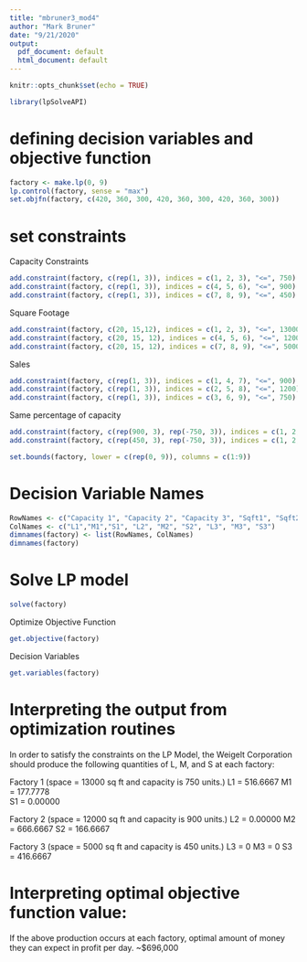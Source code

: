 ```yaml
---
title: "mbruner3_mod4"
author: "Mark Bruner"
date: "9/21/2020"
output:
  pdf_document: default
  html_document: default
---
```


```r
knitr::opts_chunk$set(echo = TRUE)
```

```r
library(lpSolveAPI)
```
# defining decision variables and objective function
```r
factory <- make.lp(0, 9)
lp.control(factory, sense = "max")
set.objfn(factory, c(420, 360, 300, 420, 360, 300, 420, 360, 300))
```
# set constraints
Capacity Constraints
```r
add.constraint(factory, c(rep(1, 3)), indices = c(1, 2, 3), "<=", 750)
add.constraint(factory, c(rep(1, 3)), indices = c(4, 5, 6), "<=", 900)
add.constraint(factory, c(rep(1, 3)), indices = c(7, 8, 9), "<=", 450)
```

Square Footage
```r
add.constraint(factory, c(20, 15,12), indices = c(1, 2, 3), "<=", 13000)
add.constraint(factory, c(20, 15, 12), indices = c(4, 5, 6), "<=", 12000)
add.constraint(factory, c(20, 15, 12), indices = c(7, 8, 9), "<=", 5000)
```

Sales
```r
add.constraint(factory, c(rep(1, 3)), indices = c(1, 4, 7), "<=", 900)
add.constraint(factory, c(rep(1, 3)), indices = c(2, 5, 8), "<=", 1200)
add.constraint(factory, c(rep(1, 3)), indices = c(3, 6, 9), "<=", 750)
```

Same percentage of capacity
```r
add.constraint(factory, c(rep(900, 3), rep(-750, 3)), indices = c(1, 2, 3, 4, 5, 6), "=", 0)
add.constraint(factory, c(rep(450, 3), rep(-750, 3)), indices = c(1, 2, 3, 7, 8, 9), "=", 0)

set.bounds(factory, lower = c(rep(0, 9)), columns = c(1:9))
```

# Decision Variable Names
```r
RowNames <- c("Capacity 1", "Capacity 2", "Capacity 3", "Sqft1", "Sqft2", "Sqft3", "Sales 1", "Sales 2", "Sales 3", "Same 1", "Same 2")
ColNames <- c("L1","M1","S1", "L2", "M2", "S2", "L3", "M3", "S3")
dimnames(factory) <- list(RowNames, ColNames)
dimnames(factory)
```

# Solve LP model
```r
solve(factory)
```
Optimize Objective Function
```r
get.objective(factory)
```

Decision Variables
```r
get.variables(factory)
```


# Interpreting the output from optimization routines

In order to satisfy the constraints on the LP Model, the Weigelt Corporation should produce the following quantities of L, M, and S at each factory:

Factory 1 (space = 13000 sq ft and capacity is 750 units.)
L1 = 516.6667 
M1 = 177.7778   
S1 = 0.00000

Factory 2 (space = 12000 sq ft and capacity is 900 units.)
L2 =  0.00000 
M2 = 666.6667 
S2 = 166.6667

Factory 3 (space = 5000 sq ft and capacity is 450 units.)
L3 = 0
M3 = 0
S3 = 416.6667

# Interpreting optimal objective function value:
If the above production occurs at each factory, optimal amount of money they can expect in profit per day.
~$696,000




